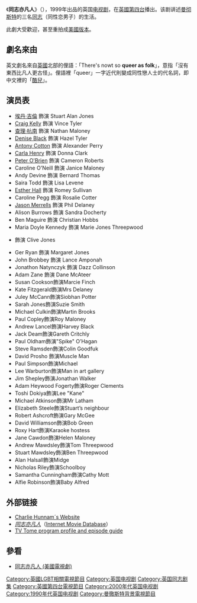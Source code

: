 {{NoteTA
|1=zh-tw:艾登·吉倫; zh-hk:艾頓·基倫; zh-cn:埃丹·吉伦
}}
{{Otheruse|同志亦凡人}}
{{infobox television |
  | show_name	= 同志亦凡人（英國）
  | image	= [[File:QAF1.jpg|200px]] Cover]]
  | caption	= 
  | format	= [[喜劇劇情|喜劇劇情]] 
  | runtime	= 30至35分鐘
  | creator	= [[拉塞爾·T·戴維斯|拉塞爾·T·戴維斯]]
  | starring	= [[Aidan_Gillen|Aidan Gillen]]<br />[[Craig_Kelly_(actor)|Craig Kelly]]<br />[[Charlie_Hunnam|Charlie Hunnam]]
| composer             = [[马瑞·高德|马瑞·高德]]
  | country	= [[英國|英國]]
  | network	= [[英國第四台|第四台]]
  | first_aired	= {{start date|1999|2|23}}
  | last_aired	= 1999年後期
  | num_episodes= 10
  | imdb_id	= 0185102}}
《'''同志亦凡人'''》（{{lang|en|Queer as Folk}}），1999年出品的英国[[电视剧|电视剧]]，在[[英國第四台|英國第四台]]播出。该剧讲述[[曼彻斯特|曼彻斯特]]的三名[[同志_(LGBT)|同志]]（同性恋男子）的生活。

此劇大受歡迎，甚至重拍成[[同志亦凡人_(美國電視劇)|美國版本]]。

== 劇名來由 ==
英文劇名來自[[英國|英國]]北部的俚語：「There's nowt so '''queer as folk'''」，意指「沒有東西比凡人更古怪」。俚語裡「queer」一字近代則變成同性戀人士的代名詞，即中文裡的「[[酷兒|酷兒]]」。

== 演员表 ==
* [[埃丹·吉倫|埃丹·吉倫]] 飾演 Stuart Alan Jones 
* [[Craig_Kelly_(actor)|Craig Kelly]] 飾演 Vince Tyler
* [[查理·杭南|查理·杭南]] 飾演 Nathan Maloney 
* [[Denise_Black|Denise Black]] 飾演 Hazel Tyler
* [[Antony_Cotton|Antony Cotton]] 飾演 Alexander Perry
* [[Carla_Henry|Carla Henry]] 飾演 Donna Clark
* [[Peter_O'Brien|Peter O'Brien]] 飾演 Cameron Roberts
* Caroline O'Neill 飾演 Janice Maloney
* Andy Devine 飾演 Bernard Thomas
* Saira Todd 飾演 Lisa Levene
* [[Esther_Hall|Esther Hall]] 飾演 Romey Sullivan
* Caroline Pegg 飾演 Rosalie Cotter
* [[Jason_Merrells|Jason Merrells]] 飾演 Phil Delaney
* Alison Burrows 飾演 Sandra Docherty
* Ben Maguire 飾演 Christian Hobbs
* Maria Doyle Kennedy 飾演 Marie Jones Threepwood
* {{le|伊恩·麦克尔希尼|Ian McElhinney}} 飾演 Clive Jones
* Ger Ryan 飾演 Margaret Jones
* John Brobbey 飾演 Lance Amponah
* Jonathon Natynczyk 飾演 Dazz Collinson
* Adam Zane 飾演 Dane McAteer
* Susan Cookson飾演Marcie Finch
* Kate Fitzgerald飾演Mrs Delaney
* Juley McCann飾演Siobhan Potter
* Sarah Jones飾演Suzie Smith
* Michael Culkin飾演Martin Brooks
* Paul Copley飾演Roy Maloney
* Andrew Lancel飾演Harvey Black
* Jack Deam飾演Gareth Critchly
* Paul Oldham飾演"Spike" O’Hagan
* Steve Ramsden飾演Colin Goodfuk
* David Prosho 飾演Muscle Man
* Paul Simpson飾演Michael
* Lee Warburton飾演Man in art gallery
* Jim Shepley飾演Jonathan Walker
* Adam Heywood Fogerty飾演Roger Clements
* Toshi Dokiya飾演Lee "Kane"
* Michael Atkinson飾演Mr Latham
* Elizabeth Steele飾演Stuart’s neighbour
* Robert Ashcroft飾演Gary McGee
* David Williamson飾演Bob Green
* Roxy Hart飾演Karaoke hostess
* Jane Cawdon飾演Helen Maloney
* Andrew Mawdsley飾演Tom Threepwood
* Stuart Mawdsley飾演Ben Threepwood
* Alan Halsall飾演Midge
* Nicholas Riley飾演Schoolboy
* Samantha Cunningham飾演Cathy Mott
* Alfie Robinson飾演Baby Alfred

== 外部链接 ==
* [https://web.archive.org/web/20070129113407/http://www.charliehunnam.com.ar/ Charlie Hunnam´s Website]
* [http://www.imdb.com/title/tt0185102/ ''同志亦凡人'']{{Wayback|url=http://www.imdb.com/title/tt0185102/ |date=20210220043510 }}（[[Internet_Movie_Database|Internet Movie Database]]）
* [https://web.archive.org/web/20050127081528/http://www.tvtome.com/tvtome/servlet/ShowMainServlet/showid-3309/Queer_as_Folk_UK/ TV Tome program profile and episode guide]

== 參看 ==
* [[同志亦凡人_(美國電視劇)|同志亦凡人 (美國電視劇)]]

{{Authority control}}
{{DEFAULTSORT:Queer as Folk UK}}
[[Category:英國LGBT相關電視節目|Category:英國LGBT相關電視節目]]
[[Category:英国电视剧|Category:英国电视剧]]
[[Category:英国同志剧集|Category:英国同志剧集]]
[[Category:英國第四台電視節目|Category:英國第四台電視節目]]
[[Category:2000年代英国电视剧|Category:2000年代英国电视剧]]
[[Category:1990年代英国电视剧|Category:1990年代英国电视剧]]
[[Category:曼徹斯特背景電視節目|Category:曼徹斯特背景電視節目]]